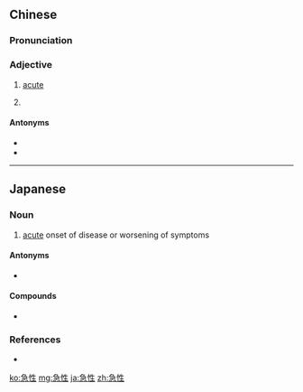 ==Chinese==
{{zh-forms}}

===Pronunciation===
{{zh-pron
|m=jíxìng
|c=gap1 sing3
|mn=kip-sèng
|cat=a
}}

===Adjective===
{{zh-adj}}

# {{lb|zh|medicine}} [[acute]]
# {{zh-synonym|急性子|[[impatient]]}}

====Antonyms====
* {{zh-l|亞急性}}
* {{zh-l|慢性}}

----

==Japanese==
{{ja-kanjitab|きゅう|せい|yomi=on}}

===Noun===
{{ja-noun|きゅうせい}}

# [[acute]] onset of disease or worsening of symptoms

====Antonyms====
* {{ja-r|慢性|まんせい|gloss=chronic}}

====Compounds====
* {{ja-r|急性灰白髄炎|きゅうせいかいはくずいえん|gloss=polio}}

===References===
* {{R:Shogakukan}}

[[ko:急性]]
[[mg:急性]]
[[ja:急性]]
[[zh:急性]]